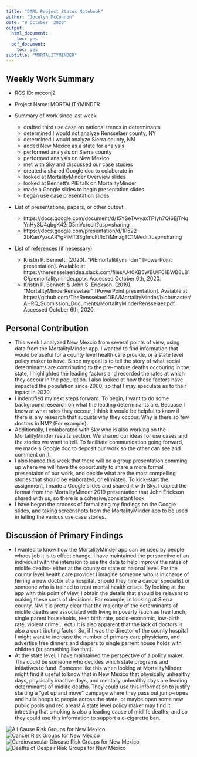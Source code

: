 ```yaml
---
title: "DARL Project Status Notebook"
author: "Jocelyn McConnon"
date: "9 October  2020"
output:
  html_document:
    toc: yes
  pdf_document:
    toc: yes
subtitle: "MORTALITYMINDER"
---
```

##  Weekly Work Summary	

* RCS ID: mcconj2
* Project Name: MORTALITYMINDER
* Summary of work since last week 

    * drafted third use case on national trends in determinants
    * determined I would not analyze Rensselaer county, NY
    * determined I would analyze Sierra county, NM
    * added New Mexico as a state for analysis
    * performed analysis on Sierra county
    * performed analysis on New Mexico
    * met with Sky and discussed our case studies
    * created a shared Google doc to colaborate in
    * looked at MortalityMinder Overview slides 
    * looked at Bennett's PIE talk on MortalityMinder
    * made a Google slides to begin presentation slides
    * began use case presentation slides
    

* List of presentations,  papers, or other output

    * https://docs.google.com/document/d/15YSeTAvyaxTF1yh7QI6EjTNqYnHySU4qbgK42rD5mVc/edit?usp=sharing
    * https://docs.google.com/presentation/d/1P522-2bKan7yzcARYgPiMT33gfmcFtfIxTiMmzgTC1M/edit?usp=sharing
    
    
* List of references (if necessary) 

    * Kristin P. Bennett. (2020). "PIEmortalitityminder" [PowerPoint presentation]. Avaiable at https://therensselaeridea.slack.com/files/U40KB5WBU/F01BWB8LB1C/piemortalityminder.pptx. Accessed October 6th, 2020.
    * Kristin P. Bennett & John S. Erickson. (2019). "MortalityMinderRensselaer" [PowerPoint presentation]. Avaiable at https://github.com/TheRensselaerIDEA/MortalityMinder/blob/master/AHRQ_Submission_Documents/MortalityMinderRensselaer.pdf. Accessed October 6th, 2020.
    
## Personal Contribution	

* This week I analyzed New Mexcio from several points of view, using data from the MortalityMinder app. I wanted to find information that would be useful for a county level health care provide, or a state level policy maker to have. Since my goal is to tell the story of what social determinants are contributing to the pre-mature deaths occouring in the state, I highlighted the leading factors and recorded the rates at which they occour in the population. I also looked at how these factors have impacted the population since 2000, so that I may speculate as to their inpact in 2020.
* I indentified my next steps forward. To begin, I want to do some background research on what the leading determinants are. Becuase I know at what rates they occour, I think it would be helpful to know if there is any research that sugusts why they occour. Why is there so few doctors in NM? (For example).
* Additionally, I colaborated with Sky who is also working on the MortalityMinder results section. We shared our ideas for use cases and the stories we want to tell. To facilitate communication going forward, we made a Google doc to deposit our work so the other can see and comment on it.
* I also leaned this week that there will be a group presentation comming up where we will have the opportunity to share a more formal presentaion of our work, and decide what are the most compelling stories that should be elaborated, or elimiated. To kick-start the assignment, I made a Google slides and shared it with Sky. I copied the format from the MortalityMinder 2019 presentation that John Erickson shared with us, so there is a cohesive/consistant look.
* I have began the process of formalizing my findings on the Google slides, and taking screenshots from the MortalityMinder app to be used in telling the various use case stories.

## Discussion of Primary Findings 	

  * I wanted to know how the MortalityMinder app can be used by people whoes job it is to effect change. I have maintained the perspective of an individual with the intension to use the data to help improve the rates of midlife deaths- either at the county or state or naional level. For the county level health care provider I imagine someone who is in charge of hirring a new doctor at a hospital. Should they hire a cancer specialist or someone who is trained to treat mental health crises. By looking at the app with this point of view, I obtain the details that should be relavent to making these sorts of decisions. For example, in looking at Sierra county, NM it is pretty clear that the majority of the determinants of midlife deaths are associated with living in poverty (such as free lunch, single parent households, teen birth rate, socio-economic, low-birth rate, violent crime... ect.) It is also apparent that the lack of doctors is also a contributing factor. So, if I was the director of the county hospital I might want to increase the number of primary care physicians, and advertise free dinners and diapers to single parrent house holds with children (or something like that).
  * At the state level, I have maintained the perspective of a policy maker. This could be someone who decides which state programs and initiatives to fund. Someone like this when looking at MortalityMinder might find it useful to know that in New Mexico that physically unhealthy days, physically inactive days, and mentally unhealthy days are leading determinants of midlife deaths. They could use this information to justify starting a "get up and move" campage where they pass out jump-ropes and hulla hoops to people across the state, or maybe open some new public pools and rec areas! A state level policy maker may find it intresting that smoking is also a leading cause of midlife deaths, and so they could use this information to support a e-cigarette ban.

![All Cause Risk Groups for New Mexico](allcause.png)
![Cancer Risk Groups for New Mexico](cancer.png)
![Cardiovascular Disease Risk Groups for New Mexico](cartiovascular.png)
![Deaths of Despair Risk Groups for New Mexico](deathsofdispaire.png)


